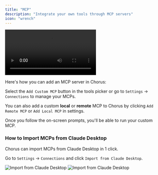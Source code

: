 ```yaml
---
title: "MCP"
description: "Integrate your own tools through MCP servers"
icon: "wrench"
---
```


<video
    src="https://meltylabs.fly.storage.tigris.dev/ChorusMCP.mp4"
    controls
    alt="Add Custom MCP"
/>

Here's how you can add an MCP server in Chorus:

Select the `Add Custom MCP` button in the tools picker or go to `Settings` -> `Connections` to manage your MCPs.

You can also add a custom **local** or **remote** MCP to Chorus by clicking `Add Remote MCP` or `Add Local MCP` in settings.

Once you follow the on-screen prompts, you'll be able to run your custom MCP.

### How to Import MCPs from Claude Desktop

Chorus can import MCPs from Claude Desktop in 1 click.

Go to `Settings` -> `Connections` and click `Import from Claude Desktop`.

<img src="/images/mcp-import-light.png" alt="Import from Claude Desktop" className="dark:hidden" />
<img src="/images/mcp-import-dark.png" alt="Import from Claude Desktop" className="hidden dark:block" />